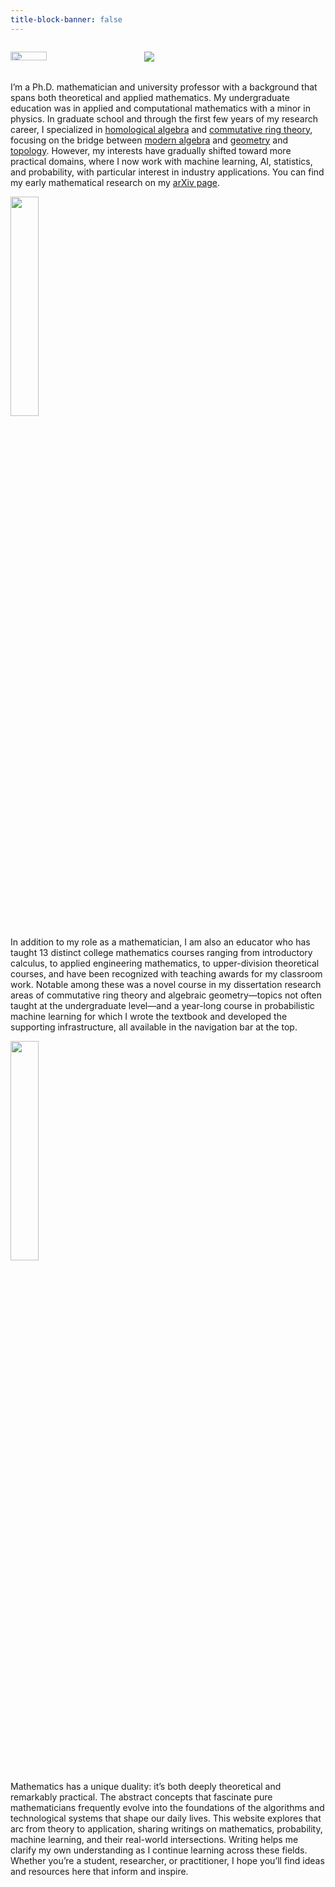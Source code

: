 ```yaml
---
title-block-banner: false
---
```


::: {.columns}

::: {.column width="40%"}
![](img/left-arrow-straight.svg){fig-align='center' width=55%}
:::

::: {.column width="60%"}
![](img/headshot-blur-01.jpg){fig-align='center'}
:::

:::

I'm a Ph.D. mathematician and university professor with a background that spans both theoretical and applied mathematics. My undergraduate education was in applied and computational mathematics with a minor in physics. In graduate school and through the first few years of my research career, I specialized in [homological algebra](https://en.wikipedia.org/wiki/Homological_algebra){target="_blank"} and [commutative ring theory](https://en.wikipedia.org/wiki/Commutative_algebra){target="_blank"}, focusing on the bridge between [modern algebra](https://en.wikipedia.org/wiki/Abstract_algebra){target="_blank"} and [geometry](https://en.wikipedia.org/wiki/Algebraic_geometry){target="_blank"} and [topology](https://en.wikipedia.org/wiki/Algebraic_topology){target="_blank"}. However, my interests have gradually shifted toward more practical domains, where I now work with machine learning, AI, statistics, and probability, with particular interest in industry applications.  You can find my early mathematical research on my [arXiv page](https://arxiv.org/a/myers_j_2.html){target="_blank"}.

![](img/h-bar.svg){fig-align='center' width=30%}

In addition to my role as a mathematician, I am also an educator who has taught 13 distinct college mathematics courses ranging from introductory calculus, to applied engineering mathematics, to upper-division theoretical courses, and have been recognized with teaching awards for my classroom work. Notable among these was a novel course in my dissertation research areas of commutative ring theory and algebraic geometry—topics not often taught at the undergraduate level—and a year-long course in probabilistic machine learning for which I wrote the textbook and developed the supporting infrastructure, all available in the navigation bar at the top.

![](img/h-bar-2.svg){fig-align='center' width=30%}

Mathematics has a unique duality: it's both deeply theoretical and remarkably practical. The abstract concepts that fascinate pure mathematicians frequently evolve into the foundations of the algorithms and technological systems that shape our daily lives. This website explores that arc from theory to application, sharing writings on mathematics, probability, machine learning, and their real-world intersections. Writing helps me clarify my own understanding as I continue learning across these fields. Whether you're a student, researcher, or practitioner, I hope you'll find ideas and resources here that inform and inspire.